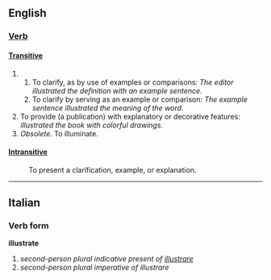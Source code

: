== English ==
=== [[Verb]] ===
==== [[Transitive]] ====

# &nbsp;
## To clarify, as by use of examples or comparisons: ''The editor illustrated the definition with an example sentence. ''
## To clarify by serving as an example or comparison: ''The example sentence illustrated the meaning of the word. ''
# To provide (a publication) with explanatory or decorative features: ''illustrated the book with colorful drawings. ''
# ''Obsolete.'' To illuminate.

==== [[Intransitive]] ====

: To present a clarification, example, or explanation.

----

==Italian==
===Verb form===
'''illustrate'''

# ''second-person plural indicative present of [[illustrare]]''
# ''second-person plural imperative of illustrare''